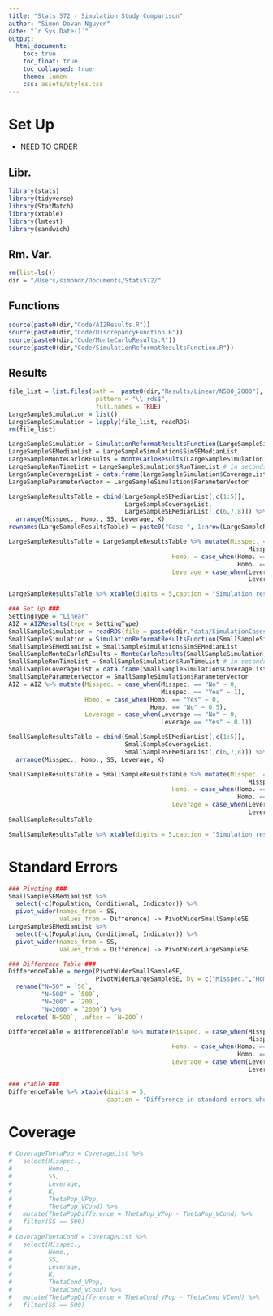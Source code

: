 ```yaml
---
title: "Stats 572 - Simulation Study Comparison"
author: "Simon Dovan Nguyen"
date: "`r Sys.Date()`"
output:
  html_document:
    toc: true
    toc_float: true
    toc_collapsed: true
    theme: lumen
    css: assets/styles.css
---
```


# Set Up
- NEED TO ORDER

## Libr.
```r
library(stats)
library(tidyverse)
library(StatMatch)
library(xtable)
library(lmtest)
library(sandwich)
```

## Rm. Var.
```r
rm(list=ls())
dir = "/Users/simondn/Documents/Stats572/"
```

## Functions
```r
source(paste0(dir,"Code/AIZResults.R"))
source(paste0(dir,"Code/DiscrepancyFunction.R"))
source(paste0(dir,"Code/MonteCarloResults.R"))
source(paste0(dir,"Code/SimulationReformatResultsFunction.R"))
```

## Results

```r
file_list = list.files(path =  paste0(dir,"Results/Linear/N500_2000"), 
                        pattern = "\\.rds$", 
                        full.names = TRUE)
LargeSampleSimulation = list()
LargeSampleSimulation = lapply(file_list, readRDS)
rm(file_list)

LargeSampleSimulation = SimulationReformatResultsFunction(LargeSampleSimulation)
LargeSampleSEMedianList = LargeSampleSimulation$SimSEMedianList 
LargeSampleMonteCarloREsults = MonteCarloResults(LargeSampleSimulation, 5)
LargeSampleRunTimeList = LargeSampleSimulation$RunTimeList # in seconds
LargeSampleCoverageList = data.frame(LargeSampleSimulation$CoverageList)
LargeSampleParameterVector = LargeSampleSimulation$ParameterVector

LargeSampleResultsTable = cbind(LargeSampleSEMedianList[,c(1:5)],
                                LargeSampleCoverageList,
                                LargeSampleSEMedianList[,c(6,7,8)]) %>%
  arrange(Misspec., Homo., SS, Leverage, K)
rownames(LargeSampleResultsTable) = paste0("Case ", 1:nrow(LargeSampleResultsTable)) 

LargeSampleResultsTable = LargeSampleResultsTable %>% mutate(Misspec. = case_when(Misspec. == 0 ~ "No",
                                                                  Misspec. == 1 ~ "Yes"),
                                             Homo. = case_when(Homo. == 0 ~ "Yes",
                                                               Homo. == 0.5 ~ "No"),
                                             Leverage = case_when(Leverage == 0 ~ "No",
                                                                  Leverage == 0.1 ~ "Yes"))

LargeSampleResultsTable %>% xtable(digits = 5,caption = "Simulation results for a linear sample with large samples")

```


```r
### Set Up ###
SettingType = "Linear"
AIZ = AIZResults(type = SettingType)
SmallSampleSimulation = readRDS(file = paste0(dir,"data/SimulationCases/", SettingType, "/SimulationResults.rds"))
SmallSampleSimulation = SimulationReformatResultsFunction(SmallSampleSimulation)
SmallSampleSEMedianList = SmallSampleSimulation$SimSEMedianList 
SmallSampleMonteCarloREsults = MonteCarloResults(SmallSampleSimulation, 5)
SmallSampleRunTimeList = SmallSampleSimulation$RunTimeList # in seconds
SmallSampleCoverageList = data.frame(SmallSampleSimulation$CoverageList)
SmallSampleParameterVector = SmallSampleSimulation$ParameterVector
AIZ = AIZ %>% mutate(Misspec. = case_when(Misspec. == "No" ~ 0,
                                          Misspec. == "Yes" ~ 1),
                     Homo. = case_when(Homo. == "Yes" ~ 0,
                                       Homo. == "No" ~ 0.5),
                     Leverage = case_when(Leverage == "No" ~ 0,
                                          Leverage == "Yes" ~ 0.1))

SmallSampleResultsTable = cbind(SmallSampleSEMedianList[,c(1:5)],
                                SmallSampleCoverageList,
                                SmallSampleSEMedianList[,c(6,7,8)]) %>%
  arrange(Misspec., Homo., SS, Leverage, K)

SmallSampleResultsTable = SmallSampleResultsTable %>% mutate(Misspec. = case_when(Misspec. == 0 ~ "No",
                                                                  Misspec. == 1 ~ "Yes"),
                                             Homo. = case_when(Homo. == 0 ~ "Yes",
                                                               Homo. == 0.5 ~ "No"),
                                             Leverage = case_when(Leverage == 0 ~ "No",
                                                                  Leverage == 0.1 ~ "Yes"))
SmallSampleResultsTable

SmallSampleResultsTable %>% xtable(digits = 5,caption = "Simulation results for a linear sample with large samples")

```


# Standard Errors
```r
### Pivoting ###
SmallSampleSEMedianList %>% 
  select(-c(Population, Conditional, Indicator)) %>%
  pivot_wider(names_from = SS,
              values_from = Difference) -> PivotWiderSmallSampleSE
LargeSampleSEMedianList %>% 
  select(-c(Population, Conditional, Indicator)) %>%
  pivot_wider(names_from = SS,
              values_from = Difference) -> PivotWiderLargeSampleSE

### Difference Table ###
DifferenceTable = merge(PivotWiderSmallSampleSE, 
                        PivotWiderLargeSampleSE, by = c("Misspec.","Homo.","Leverage","K")) %>%
  rename("N=50" = `50`,
         "N=500" = `500`,
         "N=200" = `200`,
         "N=2000" = `2000`) %>%
  relocate(`N=500`, .after = `N=200`)

DifferenceTable = DifferenceTable %>% mutate(Misspec. = case_when(Misspec. == 0 ~ "No",
                                                                  Misspec. == 1 ~ "Yes"),
                                             Homo. = case_when(Homo. == 0 ~ "Yes",
                                                               Homo. == 0.5 ~ "No"),
                                             Leverage = case_when(Leverage == 0 ~ "No",
                                                                  Leverage == 0.1 ~ "Yes"))

### xtable ###
DifferenceTable %>% xtable(digits = 5,
                           caption = "Difference in standard errors when increasing sample size")
```


# Coverage
```r
# CoverageThetaPop = CoverageList %>% 
#   select(Misspec.,
#          Homo.,
#          SS,
#          Leverage,
#          K,
#          ThetaPop_VPop,
#          ThetaPop_VCond) %>%
#   mutate(ThetaPopDifference = ThetaPop_VPop - ThetaPop_VCond) %>%
#   filter(SS == 500)
# 
# CoverageThetaCond = CoverageList %>% 
#   select(Misspec.,
#          Homo.,
#          SS,
#          Leverage,
#          K,
#          ThetaCond_VPop,
#          ThetaCond_VCond) %>%
#   mutate(ThetaPopDifference = ThetaCond_VPop - ThetaCond_VCond) %>%
#   filter(SS == 500)
```
